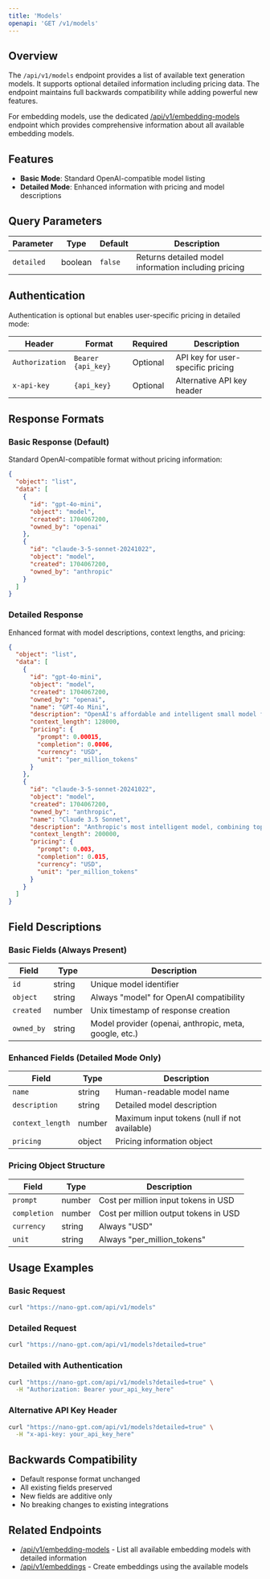 ```yaml
---
title: 'Models'
openapi: 'GET /v1/models'
---
```


## Overview

The `/api/v1/models` endpoint provides a list of available text generation models. It supports optional detailed information including pricing data. The endpoint maintains full backwards compatibility while adding powerful new features.

For embedding models, use the dedicated [/api/v1/embedding-models](/api-reference/endpoint/embedding-models) endpoint which provides comprehensive information about all available embedding models.

## Features

- **Basic Mode**: Standard OpenAI-compatible model listing
- **Detailed Mode**: Enhanced information with pricing and model descriptions  

## Query Parameters

| Parameter | Type | Default | Description |
|-----------|------|---------|-------------|
| `detailed` | boolean | `false` | Returns detailed model information including pricing |

## Authentication

Authentication is optional but enables user-specific pricing in detailed mode:

| Header | Format | Required | Description |
|--------|--------|----------|-------------|
| `Authorization` | `Bearer {api_key}` | Optional | API key for user-specific pricing |
| `x-api-key` | `{api_key}` | Optional | Alternative API key header |

## Response Formats

### Basic Response (Default)

Standard OpenAI-compatible format without pricing information:

```json
{
  "object": "list",
  "data": [
    {
      "id": "gpt-4o-mini",
      "object": "model",
      "created": 1704067200,
      "owned_by": "openai"
    },
    {
      "id": "claude-3-5-sonnet-20241022",
      "object": "model", 
      "created": 1704067200,
      "owned_by": "anthropic"
    }
  ]
}
```

### Detailed Response

Enhanced format with model descriptions, context lengths, and pricing:

```json
{
  "object": "list",
  "data": [
    {
      "id": "gpt-4o-mini",
      "object": "model",
      "created": 1704067200,
      "owned_by": "openai",
      "name": "GPT-4o Mini",
      "description": "OpenAI's affordable and intelligent small model for fast, lightweight tasks",
      "context_length": 128000,
      "pricing": {
        "prompt": 0.00015,
        "completion": 0.0006,
        "currency": "USD",
        "unit": "per_million_tokens"
      }
    },
    {
      "id": "claude-3-5-sonnet-20241022",
      "object": "model",
      "created": 1704067200,
      "owned_by": "anthropic",
      "name": "Claude 3.5 Sonnet",
      "description": "Anthropic's most intelligent model, combining top-tier performance with improved speed",
      "context_length": 200000,
      "pricing": {
        "prompt": 0.003,
        "completion": 0.015,
        "currency": "USD", 
        "unit": "per_million_tokens"
      }
    }
  ]
}
```

## Field Descriptions

### Basic Fields (Always Present)

| Field | Type | Description |
|-------|------|-------------|
| `id` | string | Unique model identifier |
| `object` | string | Always "model" for OpenAI compatibility |
| `created` | number | Unix timestamp of response creation |
| `owned_by` | string | Model provider (openai, anthropic, meta, google, etc.) |

### Enhanced Fields (Detailed Mode Only)

| Field | Type | Description |
|-------|------|-------------|
| `name` | string | Human-readable model name |
| `description` | string | Detailed model description |
| `context_length` | number | Maximum input tokens (null if not available) |
| `pricing` | object | Pricing information object |

### Pricing Object Structure

| Field | Type | Description |
|-------|------|-------------|
| `prompt` | number | Cost per million input tokens in USD |
| `completion` | number | Cost per million output tokens in USD |
| `currency` | string | Always "USD" |
| `unit` | string | Always "per_million_tokens" |


## Usage Examples

### Basic Request

```bash
curl "https://nano-gpt.com/api/v1/models"
```

### Detailed Request

```bash
curl "https://nano-gpt.com/api/v1/models?detailed=true"
```

### Detailed with Authentication

```bash
curl "https://nano-gpt.com/api/v1/models?detailed=true" \
  -H "Authorization: Bearer your_api_key_here"
```

### Alternative API Key Header

```bash
curl "https://nano-gpt.com/api/v1/models?detailed=true" \
  -H "x-api-key: your_api_key_here"
```

## Backwards Compatibility

- Default response format unchanged
- All existing fields preserved  
- New fields are additive only
- No breaking changes to existing integrations

## Related Endpoints

- [/api/v1/embedding-models](/api-reference/endpoint/embedding-models) - List all available embedding models with detailed information
- [/api/v1/embeddings](/api-reference/endpoint/embeddings) - Create embeddings using the available models 